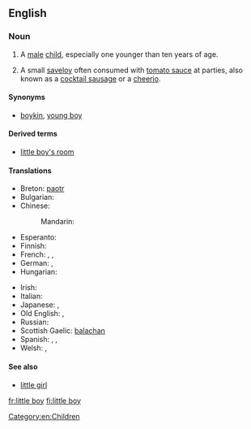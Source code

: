 ==English==

===Noun===
{{en-noun|sg=[[little]] [[boy]]}}

# A [[male]] [[child]], especially one younger than ten years of age.
# {{NZ}} A small [[saveloy]] often consumed with [[tomato sauce]] at parties, also known as a [[cocktail sausage]] or a [[cheerio]].

====Synonyms====
* {{sense|male child}} [[boykin]], [[young boy]]

====Derived terms====
* [[little boy's room]]

====Translations====
{{trans-top|a diminutive male child}}
* Breton: [[paotr]] {{m}}
* Bulgarian: {{t-|bg|момченце|n|tr=momčence}}
* Chinese:
*: Mandarin: {{t|cmn|小男孩|tr=xiǎonánhái|sc=Hani}}
* Esperanto: {{t|eo|knabeto}}
* Finnish: {{t-|fi|pikkupoika}}
* French: {{t+|fr|garçonnet|m}}, {{t+|fr|petit|m}}, {{t+|fr|gamin|m}}
* German: {{t|de|Knäbchen|n}}, {{t|de|Knäblein|n}}
* Hungarian: {{t+|hu|kisfiú}}
{{trans-mid}}
* Irish: {{t+|ga|buachaill|m|xs=Irish}}
* Italian: {{t+|it|bambino|m}}
* Japanese: {{t-|ja|男の子|tr=おとこのこ, otoko no ko}}, {{t|ja|男児|tr=だんじ, danji}}
* Old English: {{t-|ang|cnafa|m|xs=Old English}}, {{t-|ang|cniht|m|xs=Old English}}
* Russian: {{t|ru|мальчик|m|tr=málʹčik|sc=Cyrl}}
* Scottish Gaelic: [[balachan]] {{m}}
* Spanish: {{t|es|niño|m}}, {{t|es|chiquito|m}}, {{t|es|chiquitin|m}}
* Welsh: {{t-|cy|bachgennyn|m|xs=Welsh}}, {{t-|cy|bachgenyn|m|xs=Welsh}}
{{trans-bottom}}

====See also====
* [[little girl]]

[[Category:en:Children]]

[[fr:little boy]]
[[fi:little boy]]